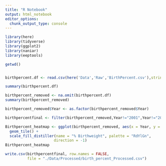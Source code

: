 ```yaml
---
title: "R Notebook"
output: html_notebook
editor_options: 
  chunk_output_type: console
---
```

```r
library(here)
library(tidyverse)
library(ggplot2)
library(naniar)
library(eeptools)

getwd()


birthpercent.df <- read.csv(here('Data','Raw','BirthPercent.csv'),stringsAsFactors = TRUE, colClasses = c('CountyFIPS' = 'factor','StateFIPS'='factor'), na.strings = c("Suppressed","No Events"))

```

```r
summary(birthpercent.df)
```
```r
birthpercent_removed <- na.omit(birthpercent.df)
summary(birthpercent_removed)
```

```r

birthpercent_removed$Year <- as.factor(birthpercent_removed$Year)

```


```r
birthpercentfinal <- filter(birthpercent_removed,Year!="2001",Year!="2002",Year!="2000",Year!="2003",Year!="2004")
```

```r
Birthpercent_heatmap <- ggplot(birthpercent_removed, aes(x = Year, y = County, fill = Value)) +
  geom_tile() +
  scale_fill_distiller(name = "% Birthweight", palette = "RdYlGn", 
                      direction = -1)
Birthpercent_heatmap
```
```r

write.csv(birthpercentfinal, row.names = FALSE, 
          file = "./Data/Processed/birth_percent_Processed.csv")

```


